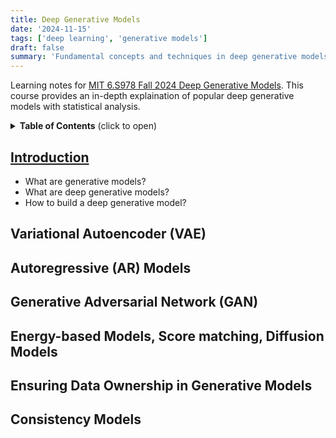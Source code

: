 ```yaml
---
title: Deep Generative Models
date: '2024-11-15'
tags: ['deep learning', 'generative models']
draft: false
summary: 'Fundamental concepts and techniques in deep generative models, including variational autoencoders (VAEs), generative adversarial networks (GANs), and normalizing flows.'
---
```


Learning notes for [MIT 6.S978 Fall 2024 Deep Generative Models](https://mit-6s978.github.io/schedule.html). This course provides an in-depth explaination of popular deep generative models with statistical analysis.

<details>
<summary><b>Table of Contents</b> (click to open)</summary>

- [Introduction](#Introduction)
- [Variational Autoencoder (VAE)](#Variational-Autoencoder-VAE)
- [Autoregressive (AR) Models](#Autoregressive-AR-Models)
- [Generative Adversarial Network (GAN)](#Generative-Adversarial-Network-GAN)
- [Energy-based Models, Score matching, Diffusion Models](#Energy-based-Models-Score-matching-Diffusion-Models)
- [Ensuring Data Ownership in Generative Models](#Ensuring-Data-Ownership-in-Generative-Models)
- [Consistency Models](#Consistency-Models)

</details>

## [Introduction](https://mit-6s978.github.io/assets/pdfs/lec1_intro.pdf)
- What are generative models?
- What are deep generative models?
- How to build a deep generative model?

## Variational Autoencoder (VAE)

## Autoregressive (AR) Models

## Generative Adversarial Network (GAN)

## Energy-based Models, Score matching, Diffusion Models

## Ensuring Data Ownership in Generative Models

## Consistency Models
